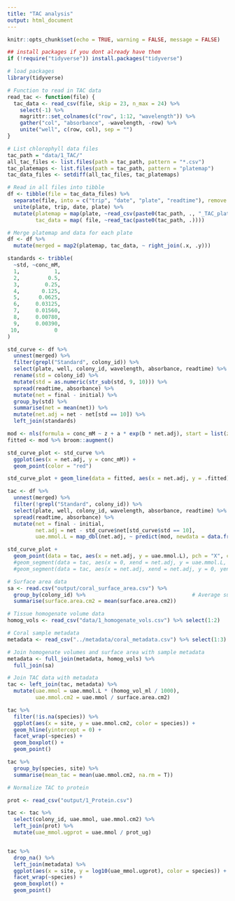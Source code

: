 ```yaml
---
title: "TAC analysis"
output: html_document
---
```


```r
knitr::opts_chunk$set(echo = TRUE, warning = FALSE, message = FALSE)

## install packages if you dont already have them
if (!require("tidyverse")) install.packages("tidyverse")

# load packages
library(tidyverse)
```


```r
# Function to read in TAC data
read_tac <- function(file) {
  tac_data <- read_csv(file, skip = 23, n_max = 24) %>%
    select(-1) %>%
    magrittr::set_colnames(c("row", 1:12, "wavelength")) %>%
    gather("col", "absorbance", -wavelength, -row) %>%
    unite("well", c(row, col), sep = "")
}

# List chlorophyll data files
tac_path = "data/1_TAC/"                                                 # Path to TAC data directory
all_tac_files <- list.files(path = tac_path, pattern = "*.csv")          # List all files in directory
tac_platemaps <- list.files(path = tac_path, pattern = "platemap")       # List platemap files
tac_data_files <- setdiff(all_tac_files, tac_platemaps)                  # List data files

# Read in all files into tibble
df <- tibble(file = tac_data_files) %>%
  separate(file, into = c("trip", "date", "plate", "readtime"), remove = FALSE) %>%
  unite(plate, trip, date, plate) %>%
  mutate(platemap = map(plate, ~read_csv(paste0(tac_path, ., "_TAC_platemap.csv"))),
         tac_data = map( file, ~read_tac(paste0(tac_path, .))))

# Merge platemap and data for each plate
df <- df %>%
  mutate(merged = map2(platemap, tac_data, ~ right_join(.x, .y)))
```

```r
standards <- tribble(
  ~std, ~conc_mM,
  1,           1,
  2,         0.5,
  3,        0.25,
  4,       0.125,
  5,      0.0625,
  6,     0.03125,
  7,     0.01560,
  8,     0.00780,
  9,     0.00390,
 10,           0
)

std_curve <- df %>%
  unnest(merged) %>%
  filter(grepl("Standard", colony_id)) %>%
  select(plate, well, colony_id, wavelength, absorbance, readtime) %>%
  rename(std = colony_id) %>%
  mutate(std = as.numeric(str_sub(std, 9, 10))) %>%
  spread(readtime, absorbance) %>%
  mutate(net = final - initial) %>%
  group_by(std) %>%
  summarise(net = mean(net)) %>%
  mutate(net.adj = net - net[std == 10]) %>%
  left_join(standards)

mod <- nls(formula = conc_mM ~ z + a * exp(b * net.adj), start = list(z = 0, a = 1, b = 1), data = std_curve)
fitted <- mod %>% broom::augment()

std_curve_plot <- std_curve %>%
  ggplot(aes(x = net.adj, y = conc_mM)) +
  geom_point(color = "red")

std_curve_plot + geom_line(data = fitted, aes(x = net.adj, y = .fitted))
```


```r
tac <- df %>%
  unnest(merged) %>%
  filter(!grepl("Standard", colony_id)) %>%
  select(plate, well, colony_id, wavelength, absorbance, readtime) %>%
  spread(readtime, absorbance) %>%
  mutate(net = final - initial,
         net.adj = net - std_curve$net[std_curve$std == 10],
         uae.mmol.L = map_dbl(net.adj, ~ predict(mod, newdata = data.frame(net.adj = .))))

std_curve_plot +
  geom_point(data = tac, aes(x = net.adj, y = uae.mmol.L), pch = "X", cex = 3, alpha = 0.3) 
  #geom_segment(data = tac, aes(x = 0, xend = net.adj, y = uae.mmol.L, yend = uae.mmol.L), lwd = 0.1) +
  #geom_segment(data = tac, aes(x = net.adj, xend = net.adj, y = 0, yend = uae.mmol.L), lwd = 0.1)
```

```r
# Surface area data
sa <- read.csv("output/coral_surface_area.csv") %>%
  group_by(colony_id) %>%                                  # Average surface area measurements if multiple per coral 
  summarise(surface.area.cm2 = mean(surface.area.cm2))

# Tissue homogenate volume data
homog_vols <- read_csv("data/1_homogenate_vols.csv") %>% select(1:2)

# Coral sample metadata
metadata <- read_csv("../metadata/coral_metadata.csv") %>% select(1:3)

# Join homogenate volumes and surface area with sample metadata
metadata <- full_join(metadata, homog_vols) %>%
  full_join(sa)

# Join TAC data with metadata
tac <- left_join(tac, metadata) %>%
  mutate(uae.mmol = uae.mmol.L * (homog_vol_ml / 1000),
         uae.mmol.cm2 = uae.mmol / surface.area.cm2)
```

```r
tac %>%
  filter(!is.na(species)) %>%
  ggplot(aes(x = site, y = uae.mmol.cm2, color = species)) +
  geom_hline(yintercept = 0) +
  facet_wrap(~species) +
  geom_boxplot() +
  geom_point()

tac %>%
  group_by(species, site) %>%
  summarise(mean_tac = mean(uae.mmol.cm2, na.rm = T))
```

```r
# Normalize TAC to protein

prot <- read_csv("output/1_Protein.csv")

tac <- tac %>%
  select(colony_id, uae.mmol, uae.mmol.cm2) %>%
  left_join(prot) %>%
  mutate(uae_mmol.ugprot = uae.mmol / prot_ug)


tac %>%
  drop_na() %>%
  left_join(metadata) %>%
  ggplot(aes(x = site, y = log10(uae_mmol.ugprot), color = species)) +
  facet_wrap(~species) +
  geom_boxplot() +
  geom_point()
```

